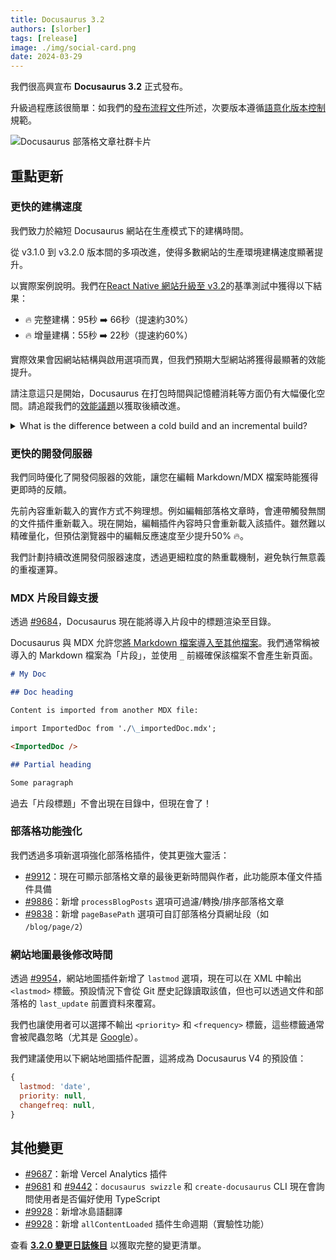 ```yaml
---
title: Docusaurus 3.2
authors: [slorber]
tags: [release]
image: ./img/social-card.png
date: 2024-03-29
---
```


我們很高興宣布 **Docusaurus 3.2** 正式發布。

升級過程應該很簡單：如我們的[發布流程文件](/community/release-process)所述，次要版本遵循[語意化版本控制](https://semver.org/)規範。

![Docusaurus 部落格文章社群卡片](./img/social-card.png)

<!--truncate-->


## 重點更新

### 更快的建構速度

我們致力於縮短 Docusaurus 網站在生產模式下的建構時間。

從 v3.1.0 到 v3.2.0 版本間的多項改進，使得多數網站的生產環境建構速度顯著提升。

以實際案例說明。我們在[React Native 網站升級至 v3.2](https://github.com/facebook/react-native-website/pull/4072)的基準測試中獲得以下結果：

- 🔥 完整建構：95秒 ➡️ 66秒（提速約30%）
- 🔥 增量建構：55秒 ➡️ 22秒（提速約60%）

實際效果會因網站結構與啟用選項而異，但我們預期大型網站將獲得最顯著的效能提升。

請注意這只是開始，Docusaurus 在打包時間與記憶體消耗等方面仍有大幅優化空間。請追蹤我們的[效能議題](https://github.com/facebook/docusaurus/issues/4765)以獲取後續改進。

<details>
  <summary>What is the difference between a cold build and an incremental build?</summary>

A cold build is when the Docusaurus caches are empty, generally after running `docusaurus clear`.

An incremental build happens when you run another time the `docusaurus build` command. Docusaurus automatically tries to "re-use" computations from former builds to make subsequent builds faster. In practice it's based on [Webpack persistent caching](https://webpack.js.org/guides/build-performance/#persistent-cache). To enable incremental builds on your CI server, you can persist the `node_modules/.cache` folder across builds.

</details>

### 更快的開發伺服器

我們同時優化了開發伺服器的效能，讓您在編輯 Markdown/MDX 檔案時能獲得更即時的反饋。

先前內容重新載入的實作方式不夠理想。例如編輯部落格文章時，會連帶觸發無關的文件插件重新載入。現在開始，編輯插件內容時只會重新載入該插件。雖然難以精確量化，但預估瀏覽器中的編輯反應速度至少提升50% 🔥。

我們計劃持續改進開發伺服器速度，透過更細粒度的熱重載機制，避免執行無意義的重複運算。

### MDX 片段目錄支援

透過 [#9684](https://github.com/facebook/docusaurus/pull/9684)，Docusaurus 現在能將導入片段中的標題渲染至目錄。

Docusaurus 與 MDX 允許您[將 Markdown 檔案導入至其他檔案](/docs/markdown-features/react#importing-markdown)。我們通常稱被導入的 Markdown 檔案為「片段」，並使用 `_` 前綴確保該檔案不會產生新頁面。

```md title="myDoc.mdx"
# My Doc

## Doc heading

Content is imported from another MDX file:

import ImportedDoc from './\_importedDoc.mdx';

<ImportedDoc />
```

```md title="_myPartial.mdx"
## Partial heading

Some paragraph
```

過去「片段標題」不會出現在目錄中，但現在會了！

### 部落格功能強化

我們透過多項新選項強化部落格插件，使其更強大靈活：

- [#9912](https://github.com/facebook/docusaurus/pull/9912)：現在可顯示部落格文章的最後更新時間與作者，此功能原本僅文件插件具備
- [#9886](https://github.com/facebook/docusaurus/pull/9886)：新增 `processBlogPosts` 選項可過濾/轉換/排序部落格文章
- [#9838](https://github.com/facebook/docusaurus/pull/9838)：新增 `pageBasePath` 選項可自訂部落格分頁網址段（如 `/blog/page/2`）

### 網站地圖最後修改時間

透過 [#9954](https://github.com/facebook/docusaurus/pull/9954)，網站地圖插件新增了 `lastmod` 選項，現在可以在 XML 中輸出 `<lastmod>` 標籤。預設情況下會從 Git 歷史記錄讀取該值，但也可以透過文件和部落格的 `last_update` 前置資料來覆寫。

我們也讓使用者可以選擇不輸出 `<priority>` 和 `<frequency>` 標籤，這些標籤通常會被爬蟲忽略（尤其是 [Google](https://developers.google.com/search/blog/2023/06/sitemaps-lastmod-ping)）。

我們建議使用以下網站地圖插件配置，這將成為 Docusaurus V4 的預設值：

```js
{
  lastmod: 'date',
  priority: null,
  changefreq: null,
}
```

## 其他變更

- [#9687](https://github.com/facebook/docusaurus/pull/9687)：新增 Vercel Analytics 插件
- [#9681](https://github.com/facebook/docusaurus/pull/9681) 和 [#9442](https://github.com/facebook/docusaurus/pull/9442)：`docusaurus swizzle` 和 `create-docusaurus` CLI 現在會詢問使用者是否偏好使用 TypeScript
- [#9928](https://github.com/facebook/docusaurus/pull/9928)：新增冰島語翻譯
- [#9928](https://github.com/facebook/docusaurus/pull/9931)：新增 `allContentLoaded` 插件生命週期（實驗性功能）

查看 **[3.2.0 變更日誌條目](/changelog/3.2.0)** 以獲取完整的變更清單。